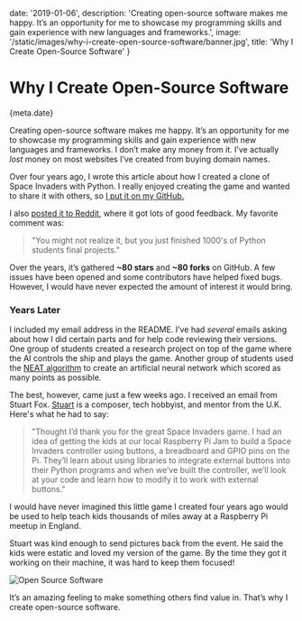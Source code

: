 
date: '2019-01-06',
description: 'Creating open-source software makes me happy. It’s an opportunity for me to showcase my programming skills and gain experience with new languages and frameworks.',
image: '/static/images/why-i-create-open-source-software/banner.jpg',
title: 'Why I Create Open-Source Software'
}


# Why I Create Open-Source Software

<Date>{meta.date}</Date>

Creating open-source software makes me happy. It’s an opportunity for me to showcase my programming skills and gain experience with new languages and frameworks. I don’t make any money from it. I’ve actually _lost_ money on most websites I’ve created from buying domain names.

Over four years ago, I wrote <Link slug="blog/space-invaders-with-python" title="Creating a Space Invaders Clone with Python" underline={true}>this article</Link>
about how I created a clone of Space Invaders with Python. I really enjoyed creating the game and wanted to share it with others, so [I put it on my GitHub.](https://github.com/leerob/Space_Invaders)

I also [posted it to Reddit](https://www.reddit.com/r/Python/comments/3d7rf3/space_invaders_clone_using_pygame/), where it got lots of good feedback. My favorite comment was:

> "You might not realize it, but you just finished 1000's of Python students final projects."

Over the years, it’s gathered **~80 stars** and **~80 forks** on GitHub. A few issues have been opened and some contributors have helped fixed bugs. However, I would have never expected the amount of interest it would bring.

### Years Later

I included my email address in the README. I’ve had _several_ emails asking about how I did certain parts and for help code reviewing their versions. One group of students created a research project on top of the game where the AI controls the ship and plays the game. Another group of students used the [NEAT algorithm](https://neat-python.readthedocs.io/en/latest/neat_overview.html) to create an artificial neural network which scored as many points as possible.

The best, however, came just a few weeks ago. I received an email from Stuart Fox. [Stuart](http://stuartfoxmusic.com/) is a composer, tech hobbyist, and mentor from the U.K. Here's what he had to say:

> "Thought I’d thank you for the great Space Invaders game. I had an idea of getting the kids at our local Raspberry Pi Jam to build a Space Invaders controller using buttons, a breadboard and GPIO pins on the Pi.
> They’ll learn about using libraries to integrate external buttons into their Python programs and when we’ve built the controller, we’ll look at your code and learn how to modify it to work with external buttons."

I would have never imagined this little game I created four years ago would be used to help teach kids thousands of miles away at a Raspberry Pi meetup in England.

Stuart was kind enough to send pictures back from the event. He said the kids were estatic and loved my version of the game. By the time they got it working on their machine, it was hard to keep them focused!

![Open Source Software](/static/images/why-i-create-open-source-software/banner.jpg)

It’s an amazing feeling to make something others find value in. That’s why I create open-source software.
